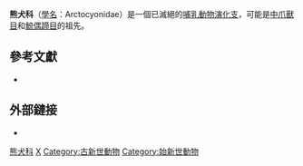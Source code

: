 {{Automatic taxobox
| fossil_range = {{fossilrange|66|50}}[[古新世|古新世]] → [[始新世|始新世]]早期
| image = Arctocyon DB.jpg
| image_width = 250
| image_caption = [[熊犬属|熊犬属]]
| taxon = Arctocyonidae
| authority = [[Giebel|Giebel]], 1855
| subdivision_ranks = [[亞科|亞科]]及[[屬|屬]]
| subdivision =
* †[[箭脊齿兽亚科|箭脊齿兽亚科]] Loxolophinae <small>Van Valen, 1978</small>
** †''Platymastus'' <small>Van Valen, 1978</small>
** †''Desmatoclaenus'' <small>Gazin, 1941</small>
** †''Baioconodon'' <small>Gazin, 1941</small>
** †[[箭脊齿兽属|箭脊齿兽属]] ''Loxolophus'' <small>Cope, 1885</small>
** †''Mimotricentes'' <small>Simpson, 1937</small>
** †''Deuterogonodon'' <small>Simpson, 1935</small>
* †[[似熊犬亚科|似熊犬亚科]] Arctocyoninae <small>Giebel, 1855</small>
** †''Neoclaenodon'' <small>Gidley, 1919</small>
** †''Claenodon'' <small>Scott, 1892</small>
** †''Colpoclaenus'' <small>Patterson & McGrew, 1962</small>
** †[[剑鬣兽属|剑鬣兽属]] ''Mentoclaenodon'' <small>Weigelt, 1960</small>
** †[[似熊犬属|似熊犬属]] ''Arctocyonides'' <small>Lemoine, 1891</small>
** †[[兰顿齿兽属|兰顿齿兽属]] ''Landenodon'' <small>Quinet, 1968</small>
** †[[熊犬属|熊犬属]] ''Arctocyon'' <small>de Blainville, 1841</small>
** †[[无尖齿熊犬属|无尖齿熊犬属]] ''Anacodon'' <small>Cope, 1882</small>
}}

'''熊犬科'''（[[學名|學名]]：Arctocyonidae）是一個已滅絕的[[哺乳動物|哺乳動物]][[演化支|演化支]]，可能是[[中爪獸目|中爪獸目]]和[[鯨偶蹄目|鯨偶蹄目]]的祖先。

== 參考文獻 ==
* {{cite book
 | title = Mammoths, Sabertooths, and Hominids: 65 Million Years of Mammalian Evolution in Europe
 | first1 = Jordi | last1 = Agusti | first2 = Mauricio | last2 = Anton
 | publisher = Columbia University Press | year = 2002
 | isbn = 978-0-231-11640-4}}

== 外部鏈接 ==
* {{Commons-inline|Arctocyonidae}}

{{Taxonbar|from=Q134853}}

[[Category:熊犬科|]]
[[Category:1855年描述的分类群|X]]
[[Category:古新世動物|Category:古新世動物]]
[[Category:始新世動物|Category:始新世動物]]